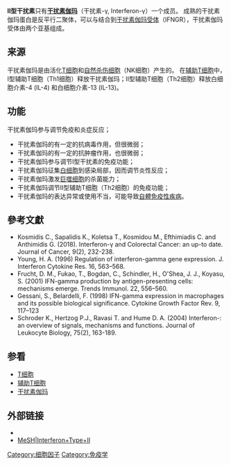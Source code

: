 {{Pfam box
|Name=[[II型干扰素|II型干扰素]] (γ)
|InterPro=IPR002069
|Pfam=PF00714
|Symbol=IFN-gamma
|CATH=1d9cA00
|SCOP=d1d9ca_
|image=1HIG Interferon-Gamma01.png
|caption=人類[[γ-干扰素|γ-干扰素]]的[[三維|三維]][[結構|結構]]({{PDB|1HIG}})
}}

'''II型干扰素'''只有'''[[干扰素伽玛|干扰素伽玛]]'''（干扰素-γ, Interferon-γ）一个成员。 成熟的干扰素伽玛蛋白是反平行二聚体，可以与结合到[[干扰素伽玛受体|干扰素伽玛受体]]（IFNGR），干扰素伽玛受体由两个亚基组成。

== 来源 ==
干扰素伽玛是由活化[[T细胞|T细胞]]和[[自然杀伤细胞|自然杀伤细胞]]（NK细胞）产生的。 在[[辅助T细胞|辅助T细胞]]中，I型辅助T细胞（Th1细胞）释放干扰素伽玛；II型辅助T细胞（Th2细胞）释放白细胞介素-4 (IL-4) 和白细胞介素-13 (IL-13)。

== 功能 ==
干扰素伽玛参与调节免疫和炎症反应；
*干扰素伽玛的有一定的抗病毒作用，但很微弱；
*干扰素伽玛的有一定的抗肿瘤作用，也很微弱；
*干扰素伽玛参与调节I型干扰素的免疫功能；
* 干扰素伽玛征集[[白细胞|白细胞]]到感染局部，因而调节炎性反应； 
*干扰素伽玛激发[[巨噬细胞|巨噬细胞]]的杀菌能力；
*干扰素伽玛调节II型辅助T细胞（Th2细胞）的免疫功能；
*干扰素伽玛的表达异常或使用不当，可能导致[[自體免疫性疾病|自體免疫性疾病]]。

==參考文獻==
{{refbegin|2}}
* Kosmidis C., Sapalidis K., Koletsa T., Kosmidou M., Efthimiadis C. and Anthimidis G. (2018). Interferon-γ and Colorectal Cancer: an up-to date. Journal of Cancer, 9(2), 232-238.
* Young, H. A. (1996) Regulation of interferon-gamma gene expression. J. Interferon Cytokine Res. 16, 563–568. 
* Frucht, D. M., Fukao, T., Bogdan, C., Schindler, H., O'Shea, J. J., Koyasu, S. (2001) IFN-gamma production by antigen-presenting cells: mechanisms emerge. Trends Immunol. 22, 556–560. 
* Gessani, S., Belardelli, F. (1998) IFN-gamma expression in macrophages and its possible biological significance. Cytokine Growth Factor Rev. 9, 117–123
* Schroder K., Hertzog P.J., Ravasi T. and Hume D. A. (2004) Interferon-: an overview of signals, mechanisms and functions. Journal of Leukocyte Biology, 75(2), 163-189.
{{refend}}

== 参看 ==
*[[T细胞|T细胞]]
*[[辅助T细胞|辅助T细胞]]
*[[干扰素伽玛|干扰素伽玛]]

== 外部链接 ==
{{Portal|生物學|醫學}}
* {{MeshName|Interferon+Type+II}}
* [http://www.nlm.nih.gov/cgi/mesh/2007/MB_cgi?mode=&term=Interferon+Type+II MeSH|Interferon+Type+II]{{Wayback|url=http://www.nlm.nih.gov/cgi/mesh/2007/MB_cgi?mode=&term=Interferon+Type+II |date=20160310222303 }}

{{细胞因子}}
{{Cytokine receptor modulators}}

[[Category:细胞因子|Category:细胞因子]]
[[Category:免疫学|Category:免疫学]]